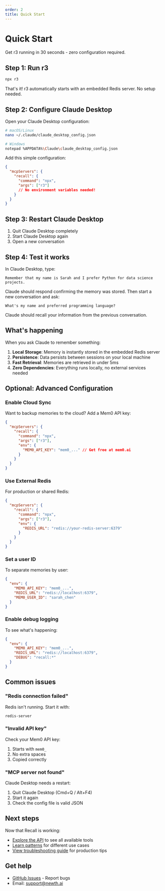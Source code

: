 ```yaml
---
order: 2
title: Quick Start
---
```


# Quick Start

Get r3 running in 30 seconds - zero configuration required.

## Step 1: Run r3

```bash
npx r3
```

That's it! r3 automatically starts with an embedded Redis server. No setup needed.

## Step 2: Configure Claude Desktop

Open your Claude Desktop configuration:

```bash
# macOS/Linux
nano ~/.claude/claude_desktop_config.json

# Windows
notepad %APPDATA%\Claude\claude_desktop_config.json
```

Add this simple configuration:

```json
{
  "mcpServers": {
    "recall": {
      "command": "npx",
      "args": ["r3"]
      // No environment variables needed!
    }
  }
}
```

## Step 3: Restart Claude Desktop

1. Quit Claude Desktop completely
2. Start Claude Desktop again
3. Open a new conversation

## Step 4: Test it works

In Claude Desktop, type:

```
Remember that my name is Sarah and I prefer Python for data science projects.
```

Claude should respond confirming the memory was stored. Then start a new conversation and ask:

```
What's my name and preferred programming language?
```

Claude should recall your information from the previous conversation.

## What's happening

When you ask Claude to remember something:

1. **Local Storage**: Memory is instantly stored in the embedded Redis server
2. **Persistence**: Data persists between sessions on your local machine
3. **Fast Retrieval**: Memories are retrieved in under 5ms
4. **Zero Dependencies**: Everything runs locally, no external services needed

## Optional: Advanced Configuration

### Enable Cloud Sync

Want to backup memories to the cloud? Add a Mem0 API key:

```json
{
  "mcpServers": {
    "recall": {
      "command": "npx",
      "args": ["r3"],
      "env": {
        "MEM0_API_KEY": "mem0_..." // Get free at mem0.ai
      }
    }
  }
}
```

### Use External Redis

For production or shared Redis:

```json
{
  "mcpServers": {
    "recall": {
      "command": "npx",
      "args": ["r3"],
      "env": {
        "REDIS_URL": "redis://your-redis-server:6379"
      }
    }
  }
}
```

### Set a user ID

To separate memories by user:

```json
{
  "env": {
    "MEM0_API_KEY": "mem0_...",
    "REDIS_URL": "redis://localhost:6379",
    "MEM0_USER_ID": "sarah_chen"
  }
}
```

### Enable debug logging

To see what's happening:

```json
{
  "env": {
    "MEM0_API_KEY": "mem0_...",
    "REDIS_URL": "redis://localhost:6379",
    "DEBUG": "recall:*"
  }
}
```

## Common issues

### "Redis connection failed"

Redis isn't running. Start it with:

```bash
redis-server
```

### "Invalid API key"

Check your Mem0 API key:

1. Starts with `mem0_`
2. No extra spaces
3. Copied correctly

### "MCP server not found"

Claude Desktop needs a restart:

1. Quit Claude Desktop (Cmd+Q / Alt+F4)
2. Start it again
3. Check the config file is valid JSON

## Next steps

Now that Recall is working:

- [Explore the API](/docs/api-reference) to see all available tools
- [Learn patterns](/docs/examples/chatbot-memory) for different use cases
- [View troubleshooting guide](/docs/troubleshooting) for production tips

## Get help

- [GitHub Issues](https://github.com/n3wth/recall/issues) - Report bugs
- Email: support@newth.ai

